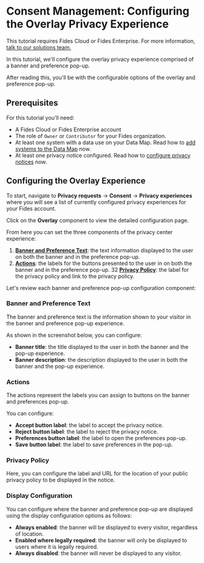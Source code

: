 
# Consent Management: Configuring the Overlay Privacy Experience

<TutorialKey duration="5" product="Fides" topic="Consent Management"/>

<Callout emoji=""> This tutorial requires Fides Cloud or Fides Enterprise. For more information, [talk to our solutions team.](https://ethyca.com/book-demo?utm_source=docs-site) </Callout>

In this tutorial, we'll configure the overlay privacy experience comprised of a banner and preference pop-up.

After reading this, you'll be with the configurable options of the overlay and preference pop-up.

## Prerequisites

For this tutorial you'll need:

* A Fides Cloud or Fides Enterprise account
* The role of `Owner` or `Contributor` for your Fides organization.
* At least one system with a data use on your Data Map. Read how to [add systems to the Data Map](/tutorials/data-mapping/data-mapping-adding-systems-manually) now.
* At least one privacy notice configured. Read how to [configure privacy notices](/tutorials/consent-management/consent-management-configuration/privacy-notices) now.



## Configuring the Overlay Experience
To start, navigate to **Privacy requests** → **Consent** → **Privacy experiences** where you will see a list of currently configured privacy experiences for your Fides account.

Click on the **Overlay** component to view the detailed configuration page.

From here you can set the three components of the privacy center experience:
1. **[Banner and Preference Text](#banner-and-preference-text)**: the text information displayed to the user on both the banner and in the preference pop-up.
2. **[Actions](#actions)**: the labels for the buttons presented to the user in on both the banner and in the preference pop-up.
32 **[Privacy Policy](#privacy-policy)**: the label for the privacy policy and link to the privacy policy.

Let's review each banner and preference pop-up configuration component:

### Banner and Preference Text
The banner and preference text is the information shown to your visitor in the banner and preference pop-up experience.

As shown in the screenshot below, you can configure:
* **Banner title**: the title displayed to the user in both the banner and the pop-up experience.
* **Banner description**: the description displayed to the user in both the banner and the pop-up experience.
<Screenshot img="/docs/assets/img/tutorials/consent-management/consent-management-oux-titles.gif" description="Privacy Overlay Text" />

### Actions
The actions represent the labels you can assign to buttons on the banner and preferences pop-up.

You can configure:

* **Accept button label**: the label to accept the privacy notice.
* **Reject button label**: the label to reject the privacy notice.
* **Preferences button label**: the label to open the preferences pop-up.
* **Save button label**: the label to save preferences in the pop-up.

<Screenshot img="/docs/assets/img/tutorials/consent-management/consent-management-oux-action-buttons.gif" description="Overlay Button Actions" />

### Privacy Policy
Here, you can configure the label and URL for the location of your public privacy policy to be displayed in the notice.

<Screenshot img="/docs/assets/img/tutorials/consent-management/consent-management-oux-policy.gif" description="Overlay Privacy Policy" mw="500"/>

### Display Configuration
You can configure where the banner and preference pop-up are displayed using the display configuration options as follows:
* **Always enabled**: the banner will be displayed to every visitor, regardless of location.
* **Enabled where legally required**: the banner will only be displayed to users where it is legally required.
* **Always disabled**: the banner will never be displayed to any visitor.

<Screenshot img="/docs/assets/img/tutorials/consent-management/consent-management-oux-display.gif" description="Overlay Display Configuration" mw="500"/>